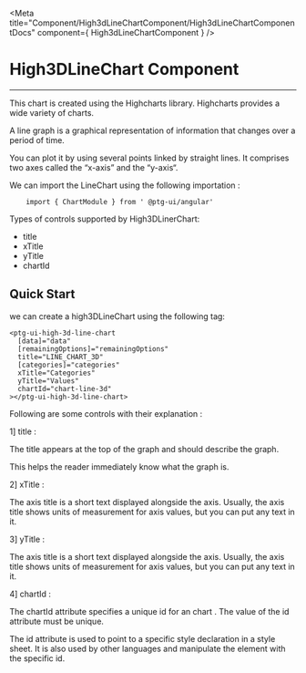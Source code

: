 


<Meta title="Component/High3dLineChartComponent/High3dLineChartComponentDocs" component={ High3dLineChartComponent }    />



 # High3DLineChart Component

 ---

This chart is created using the Highcharts library. Highcharts provides a wide variety of charts.   

A line graph is a graphical representation of information that changes over a period of time.

You can plot it by using several points linked by straight lines. It comprises two axes called the “x-axis” and the “y-axis“.


We can import the LineChart  using the following importation : 
```
    import { ChartModule } from ' @ptg-ui/angular'

```    


Types of controls supported by High3DLinerChart:

 - title
 - xTitle
 - yTitle
 - chartId


 ## Quick Start
 
 we can create a high3DLineChart using the following tag: 

```
<ptg-ui-high-3d-line-chart
  [data]="data"
  [remainingOptions]="remainingOptions"
  title="LINE_CHART_3D"
  [categories]="categories"
  xTitle="Categories"
  yTitle="Values"
  chartId="chart-line-3d"
></ptg-ui-high-3d-line-chart>

```

Following are some controls with their explanation :

 1] title :

 The title appears at the top of the graph and should describe the graph. 

 This helps the reader immediately know what the graph is. 


<Canvas><Story id="component-high3dlinechartcomponent--title" /></Canvas>


2] xTitle : 


The axis title is a short text displayed alongside the axis. Usually, the axis title shows units of measurement for axis values, but you can put any text in it.

<Canvas><Story id="component-high3dlinechartcomponent--x-title" /></Canvas>



3] yTitle : 


The axis title is a short text displayed alongside the axis. Usually, the axis title shows units of measurement for axis values, but you can put any text in it.

<Canvas><Story id="component-high3dlinechartcomponent--y-title" /></Canvas>


4] chartId : 

The chartId attribute specifies a unique id for an chart . The value of the id attribute must be unique.

The id attribute is used to point to a specific style declaration in a style sheet. It is also used by other languages and manipulate the element with the specific id.


<Canvas><Story id="component-high3dlinechartcomponent--chart-id" /></Canvas>